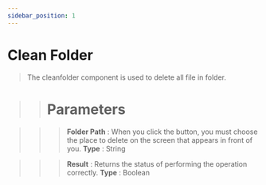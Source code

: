 ```yaml
---
sidebar_position: 1
---
```


# Clean Folder

> The cleanfolder component is used to delete all file in folder.

>> # Parameters

>>> **Folder Path** : When you click the button, you must choose the place to delete on the screen that appears in front of you. **Type** : String

>>> **Result** : Returns the status of performing the operation correctly. **Type** : Boolean
